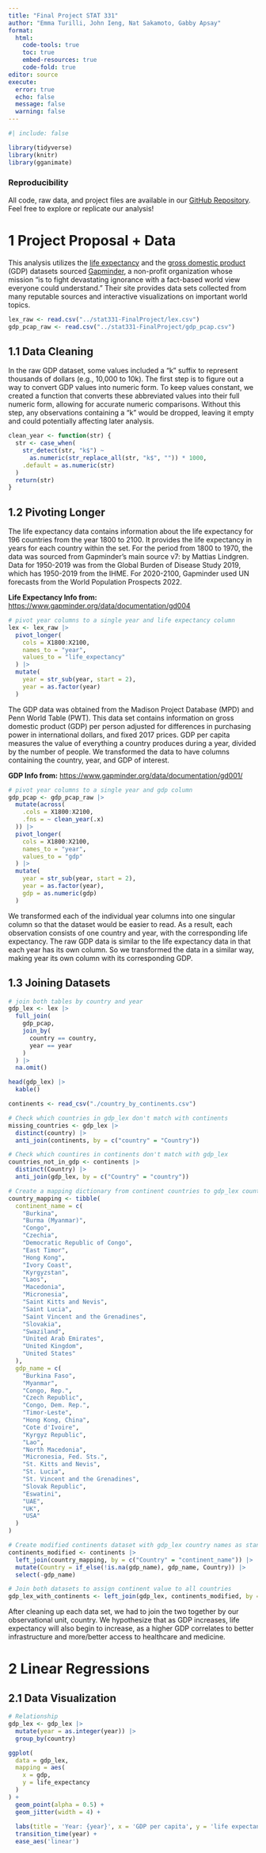 ```yaml
---
title: "Final Project STAT 331"
author: "Emma Turilli, John Ieng, Nat Sakamoto, Gabby Apsay"
format: 
  html:
    code-tools: true
    toc: true
    embed-resources: true
    code-fold: true
editor: source
execute: 
  error: true
  echo: false
  message: false
  warning: false
---
```


```r
#| include: false

library(tidyverse)
library(knitr)
library(gganimate)
```

### Reproducibility

All code, raw data, and project files are available in our [GitHub Repository](https://github.com/gapsay/stat331-FinalProject/tree/main). Feel free to explore or replicate our analysis!

# 1 Project Proposal + Data

This analysis utilizes the [life expectancy](https://www.gapminder.org/data/) and the [gross domestic product](https://www.gapminder.org/data/) (GDP) datasets sourced [Gapminder](https://www.gapminder.org/about/about-gapminder/), a non-profit organization whose mission “is to fight devastating ignorance with a fact-based world view everyone could understand.” Their site provides data sets collected from many reputable sources and interactive visualizations on important world topics.

```r
lex_raw <- read.csv("../stat331-FinalProject/lex.csv")
gdp_pcap_raw <- read.csv("../stat331-FinalProject/gdp_pcap.csv")
```

## 1.1 Data Cleaning

In the raw GDP dataset, some values included a “k” suffix to represent thousands of dollars (e.g., 10,000 to 10k). The first step is to figure out a way to convert GDP values into numeric form. To keep values constant, we created a function that converts these abbreviated values into their full numeric form, allowing for accurate numeric comparisons. Without this step, any observations containing a “k” would be dropped, leaving it empty and could potentially affecting later analysis.

```r
clean_year <- function(str) {
  str <- case_when(
    str_detect(str, "k$") ~
      as.numeric(str_replace_all(str, "k$", "")) * 1000,
    .default = as.numeric(str)
  )
  return(str)
}
```

## 1.2 Pivoting Longer

The life expectancy data contains information about the life expectancy for 196 countries from the year 1800 to 2100. It provides the life expectancy in years for each country within the set. For the period from 1800 to 1970, the data was sourced from Gapminder’s main source v7: by Mattias Lindgren. Data for 1950-2019 was from the Global Burden of Disease Study 2019, which has 1950-2019 from the IHME. For 2020-2100, Gapminder used UN forecasts from the World Population Prospects 2022.

**Life Expectancy Info from:** <https://www.gapminder.org/data/documentation/gd004>

```r
# pivot year columns to a single year and life expectancy column
lex <- lex_raw |>
  pivot_longer(
    cols = X1800:X2100,
    names_to = "year",
    values_to = "life_expectancy"
  ) |>
  mutate(
    year = str_sub(year, start = 2),
    year = as.factor(year)
  )
```

The GDP data was obtained from the Madison Project Database (MPD) and Penn World Table (PWT). This data set contains information on gross domestic product (GDP) per person adjusted for differences in purchasing power in international dollars, and fixed 2017 prices. GDP per capita measures the value of everything a country produces during a year, divided by the number of people. We transformed the data to have columns containing the country, year, and GDP of interest.

**GDP Info from:** <https://www.gapminder.org/data/documentation/gd001/>

```r
# pivot year columns to a single year and gdp column
gdp_pcap <- gdp_pcap_raw |>
  mutate(across(
    .cols = X1800:X2100,
    .fns = ~ clean_year(.x)
  )) |>
  pivot_longer(
    cols = X1800:X2100,
    names_to = "year",
    values_to = "gdp"
  ) |>
  mutate(
    year = str_sub(year, start = 2),
    year = as.factor(year),
    gdp = as.numeric(gdp)
  )
```

We transformed each of the individual year columns into one singular column so that the dataset would be easier to read. As a result, each observation consists of one country and year, with the corresponding life expectancy. The raw GDP data is similar to the life expectancy data in that each year has its own column. So we transformed the data in a similar way, making year its own column with its corresponding GDP.

## 1.3 Joining Datasets

```r
# join both tables by country and year
gdp_lex <- lex |>
  full_join(
    gdp_pcap,
    join_by(
      country == country,
      year == year
    )
  ) |>
  na.omit()

head(gdp_lex) |>
  kable()
```

```r
continents <- read_csv("./country_by_continents.csv")

# Check which countries in gdp_lex don't match with continents
missing_countries <- gdp_lex |>
  distinct(country) |>
  anti_join(continents, by = c("country" = "Country"))

# Check which countires in continents don't match with gdp_lex
countries_not_in_gdp <- continents |>
  distinct(Country) |>
  anti_join(gdp_lex, by = c("Country" = "country"))

# Create a mapping dictionary from continent countries to gdp_lex countries
country_mapping <- tibble(
  continent_name = c(
    "Burkina",
    "Burma (Myanmar)",
    "Congo",
    "Czechia",
    "Democratic Republic of Congo",
    "East Timor",
    "Hong Kong",
    "Ivory Coast",
    "Kyrgyzstan",
    "Laos",
    "Macedonia",
    "Micronesia",
    "Saint Kitts and Nevis",
    "Saint Lucia",
    "Saint Vincent and the Grenadines",
    "Slovakia",
    "Swaziland",
    "United Arab Emirates",
    "United Kingdom",
    "United States"
  ),
  gdp_name = c(
    "Burkina Faso",
    "Myanmar",
    "Congo, Rep.",
    "Czech Republic",
    "Congo, Dem. Rep.",
    "Timor-Leste",
    "Hong Kong, China",
    "Cote d'Ivoire",
    "Kyrgyz Republic",
    "Lao",
    "North Macedonia",
    "Micronesia, Fed. Sts.",
    "St. Kitts and Nevis",
    "St. Lucia",
    "St. Vincent and the Grenadines",
    "Slovak Republic",
    "Eswatini",
    "UAE",
    "UK",
    "USA"
  )
)

# Create modified continents dataset with gdp_lex country names as standard
continents_modified <- continents |>
  left_join(country_mapping, by = c("Country" = "continent_name")) |>
  mutate(Country = if_else(!is.na(gdp_name), gdp_name, Country)) |>
  select(-gdp_name)

# Join both datasets to assign continent value to all countries 
gdp_lex_with_continents <- left_join(gdp_lex, continents_modified, by = c("country" = "Country"))

```

After cleaning up each data set, we had to join the two together by our observational unit, country. We hypothesize that as GDP increases, life expectancy will also begin to increase, as a higher GDP correlates to better infrastructure and more/better access to healthcare and medicine.

# 2 Linear Regressions

## 2.1 Data Visualization

```r
# Relationship
gdp_lex <- gdp_lex |>
  mutate(year = as.integer(year)) |> 
  group_by(country)

ggplot(
  data = gdp_lex,
  mapping = aes(
    x = gdp,
    y = life_expectancy
  )
) +
  geom_point(alpha = 0.5) +
  geom_jitter(width = 4) +
  
  labs(title = 'Year: {year}', x = 'GDP per capita', y = 'life expectancy') +
  transition_time(year) +
  ease_aes('linear')

```
